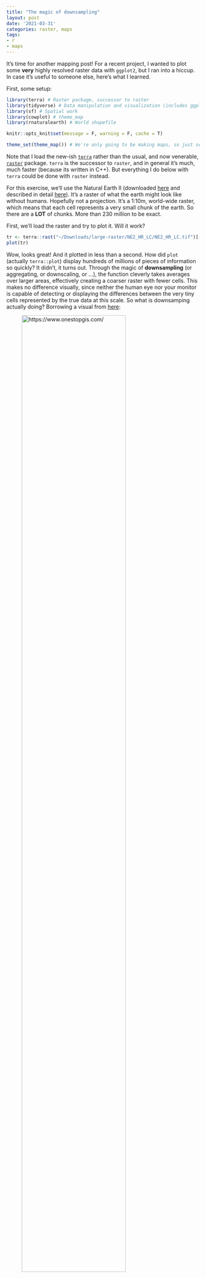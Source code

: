 ```yaml
---
title: "The magic of downsampling"
layout: post
date: '2021-03-31'
categories: raster, maps
tags:
- r
- maps
---
```


It's time for another mapping post! For a recent project, I wanted to plot some **very** highly resolved raster data with ``ggplot2``, but I ran into a hiccup. In case it's useful to someone else, here's what I learned.


First, some setup:

```r
library(terra) # Raster package, successor to raster
library(tidyverse) # Data manipulation and visualization (includes ggplot2)
library(sf) # Spatial work
library(cowplot) # theme_map
library(rnaturalearth) # World shapefile

knitr::opts_knit$set(message = F, warning = F, cache = T)

theme_set(theme_map()) # We're only going to be making maps, so just set the theme here.
```

Note that I load the new-ish [`terra`](https://rspatial.org/terra/pkg/index.html) rather than the usual, and now venerable, [`raster`](https://www.rdocumentation.org/packages/raster/) package. `terra` is the successor to `raster`, and in general it's much, much faster (because its written in C++). But everything I do below with `terra` could be done with `raster` instead.

For this exercise, we'll use the Natural Earth II (downloaded [here](https://www.naturalearthdata.com/downloads/10m-raster-data/10m-natural-earth-2/) and described in detail [here](http://www.shadedrelief.com/natural2/index.html)). It's a raster of what the earth might look like without humans. Hopefully not a projection. It's a 1:10m, world-wide raster, which means that each cell represents a very small chunk of the earth. So there are a **LOT** of chunks. More than 230 million to be exact.

First, we'll load the raster and try to plot it. Will it work?

```r
tr <- terra::rast("~/Downloads/large-raster/NE2_HR_LC/NE2_HR_LC.tif")[[1]]
plot(tr)
```

Wow, looks great! And it plotted in less than a second. How did `plot` (actually `terra::plot`) display hundreds of millions of pieces of information so quickly? It didn't, it turns out. Through the magic of **downsampling** (or aggregating, or downscaling, or ...), the function cleverly takes averages over larger areas, effectively creating a coarser raster with fewer cells. This makes no difference visually, since neither the human eye nor your monitor is capable of detecting or displaying the differences between the very tiny cells represented by the true data at this scale. So what is downsamping actually doing? Borrowing a visual from [here](https://www.onestopgis.com/GIS-Theory-and-Techniques/Raster-Data-Analysis/Other-Raster-Data-Operations/2-Raster-Data-Operation-Generalization.html):

![[https://www.onestopgis.com/](OneStopGIS.com)](/img/downsampling-ex.png){ width=80% }

You can think of the downsampling operation as converting a high-resolution raster like (a), above, into (b) by taking some summary (above, a mean) over sets of cells. By summarizing many cells into fewer cells, it leaves `plot` with a lot less work to do. 

But, let's say you've taken great pains to produce all of your other figures using the consistent visual styling offered by [``ggplot2``](https://ggplot2.tidyverse.org/). You might feel inexplicably compelled to try to want to plot this map using ``ggplot`` as well. Fortunately, this is doable, at least in principle: you can simply convert, or "fortify", the raster to `data.frame` that `ggplot` can use. Here's how we would do that:

```r
# tr_df <- as.data.frame(tr, xy = T)
# nrow(tr_df) 
```

Why is that commented out? Because it takes a long time (and screws up my `knitr` process). What happened? Remember those 230m+ cells? If we fortify that raster, it becomes a massive, 230 *million* row `data.frame`. This is a big problem, because ``ggplot`` is not going to be able to plot all of these in a reasonable amount of time (take my word for it...). 

So what can we do? One option is to take a page out of the `terra` playbook and downsample ourselves. We'll use the function `terra::aggregate` with a factor of 10 both horizontally and vertically, which should reduce the total cells by a factor of 100.

```r
tr_a <- terra::aggregate(tr, fact = 10)
tr_a_df <- as.data.frame(tr_a, xy = T)
nrow(tr_a_df)
```

Now we have 2 rather than 233 million rows. This is a lot, but actually well within the capabilities of `ggplot2::geom_raster`. Let's take a look:

```r
ggplot(tr_a_df, aes(x = x, y = y, fill = NE2_1)) + 
  geom_raster() + 
  scale_fill_viridis_c(direction = -1)
```

To see how this can be useful, we'll download a shapefile of the countries of the world.

```r
world <- rnaturalearth::ne_countries(scale = "small", returnclass = "sf")
ggplot(world) + geom_sf()
```

Next, we'll reproject the raster to the same projection as as the world shapefile and aggregate and fortify again.

```r
tr_p <- terra::project(tr, st_crs(world)$proj4string)
tr_p_a <- terra::aggregate(tr_p, fact = 10)
tr_p_a_df <- as.data.frame(tr_p_a, xy = T)
```

And plot, this time with country boundaries.

```r
ggplot(world) + 
  geom_raster(data = tr_p_a_df, mapping = aes(x = x, y = y, fill = NE2_1)) + 
  geom_sf(colour = alpha("white", 0.5), fill = NA) + 
  scale_fill_viridis_c(direction = -1)
```

Converting the raster into a `ggplot`-compatible object opens up a whole world of visualization, but we'll stop here for now. I hope this has given you a sense for how to smoothly integrate large spatial rasters with your usual `ggplot2` and `sf` spatial work. Happy mapping! 